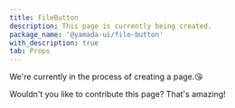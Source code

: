 ```yaml
---
title: FileButton
description: This page is currently being created.
package_name: '@yamada-ui/file-button'
with_description: true
tab: Props
---
```


We're currently in the process of creating a page.😘

Wouldn't you like to contribute this page? That's amazing!

